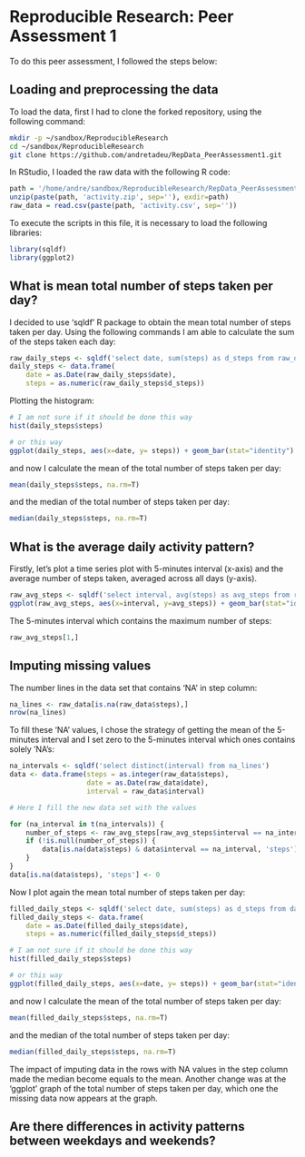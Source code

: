 # Reproducible Research: Peer Assessment 1

To do this peer assessment, I followed the steps below:

## Loading and preprocessing the data

To load the data, first I had to clone the forked repository, using the following command:

```bash
mkdir -p ~/sandbox/ReproducibleResearch
cd ~/sandbox/ReproducibleResearch
git clone https://github.com/andretadeu/RepData_PeerAssessment1.git
```
In RStudio, I loaded the raw data with the following R code:
```r
path = '/home/andre/sandbox/ReproducibleResearch/RepData_PeerAssessment1/'
unzip(paste(path, 'activity.zip', sep=''), exdir=path)
raw_data = read.csv(paste(path, 'activity.csv', sep=''))
```

To execute the scripts in this file, it is necessary to load the following libraries:

```r
library(sqldf)
library(ggplot2)
```

## What is mean total number of steps taken per day?

I decided to use 'sqldf' R package to obtain the mean total number of steps taken per day.
Using the following commands I am able to calculate the sum of the steps taken each day:

```r
raw_daily_steps <- sqldf('select date, sum(steps) as d_steps from raw_data group by date order by date asc')
daily_steps <- data.frame(
    date = as.Date(raw_daily_steps$date),
    steps = as.numeric(raw_daily_steps$d_steps))
```

Plotting the histogram:

```r
# I am not sure if it should be done this way
hist(daily_steps$steps)

# or this way
ggplot(daily_steps, aes(x=date, y= steps)) + geom_bar(stat="identity")
```

and now I calculate the mean of the total number of steps taken per day:

```r
mean(daily_steps$steps, na.rm=T)
```

and the median of the total number of steps taken per day:

```r
median(daily_steps$steps, na.rm=T)
```

## What is the average daily activity pattern?

Firstly, let's plot a time series plot with 5-minutes interval (x-axis) and the average number of steps taken, averaged across all days (y-axis).

```r
raw_avg_steps <- sqldf('select interval, avg(steps) as avg_steps from raw_data group by interval order by avg_steps desc')
ggplot(raw_avg_steps, aes(x=interval, y=avg_steps)) + geom_bar(stat="identity")
```

The 5-minutes interval which contains the maximum number of steps:

```r
raw_avg_steps[1,]
```

## Imputing missing values

The number lines in the data set that contains 'NA' in step column:

```r
na_lines <- raw_data[is.na(raw_data$steps),]
nrow(na_lines)
```

To fill these 'NA' values, I chose the strategy of getting the mean of the 5-minutes interval and I set zero to the 5-minutes interval which ones contains solely 'NA's:

```r
na_intervals <- sqldf('select distinct(interval) from na_lines')
data <- data.frame(steps = as.integer(raw_data$steps),
                   date = as.Date(raw_data$date),
                   interval = raw_data$interval)

# Here I fill the new data set with the values

for (na_interval in t(na_intervals)) {
    number_of_steps <- raw_avg_steps[raw_avg_steps$interval == na_interval, 'avg_steps']
    if (!is.null(number_of_steps)) {
        data[is.na(data$steps) & data$interval == na_interval, 'steps'] <- number_of_steps
    }
}
data[is.na(data$steps), 'steps'] <- 0
```

Now I plot again the mean total number of steps taken per day:

```r
filled_daily_steps <- sqldf('select date, sum(steps) as d_steps from data group by date order by date asc')
filled_daily_steps <- data.frame(
    date = as.Date(filled_daily_steps$date),
    steps = as.numeric(filled_daily_steps$d_steps))

# I am not sure if it should be done this way
hist(filled_daily_steps$steps)

# or this way
ggplot(filled_daily_steps, aes(x=date, y= steps)) + geom_bar(stat="identity")
```

and now I calculate the mean of the total number of steps taken per day:

```r
mean(filled_daily_steps$steps, na.rm=T)
```

and the median of the total number of steps taken per day:

```r
median(filled_daily_steps$steps, na.rm=T)
```

The impact of imputing data in the rows with NA values in the step column made the median become equals to the mean. Another change was at the 'ggplot' graph of the total number of steps taken per day, which one the missing data now appears at the graph.

## Are there differences in activity patterns between weekdays and weekends?
